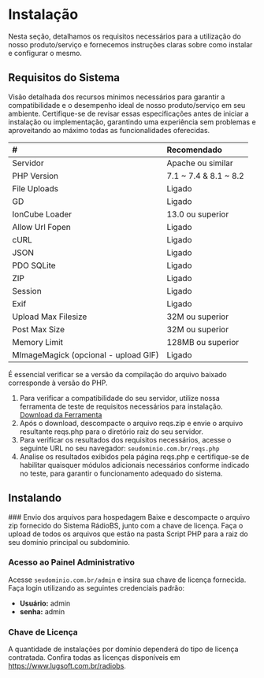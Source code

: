 
# Instalação
Nesta seção, detalhamos os requisitos necessários para a utilização do nosso produto/serviço e fornecemos instruções claras sobre como instalar e configurar o mesmo.

## Requisitos do Sistema
Visão detalhada dos recursos mínimos necessários para garantir a compatibilidade e o desempenho ideal de nosso produto/serviço em seu ambiente. Certifique-se de revisar essas especificações antes de iniciar a instalação ou implementação, garantindo uma experiência sem problemas e aproveitando ao máximo todas as funcionalidades oferecidas.

| #                                     | Recomendado           |
| :------------------------------------ | :-------------------- |
| Servidor                              | Apache ou similar     |
| PHP Version	                        | 7.1 ~ 7.4 & 8.1 ~ 8.2 |
| File Uploads	 	                    | Ligado                |
| GD 	                                | Ligado                |
| IonCube Loader		                | 13.0 ou superior      |
| Allow Url Fopen		                | Ligado                |
| cURL		                            | Ligado                |
| JSON		                            | Ligado                |
| PDO SQLite	                        | Ligado                |
| ZIP	                                | Ligado                |
| Session		                        | Ligado                |
| Exif		                            | Ligado                |
| Upload Max Filesize		            | 32M ou superior       |
| Post Max Size		                    | 32M ou superior       |
| Memory Limit		                    | 128MB ou superior     |
| MImageMagick (opcional - upload GIF)	| Ligado                |

<Callout type="warning" emoji="⚠️">
  É essencial verificar se a versão da compilação do arquivo baixado corresponde à versão do PHP.
</Callout>

1. Para verificar a compatibilidade do seu servidor, utilize nossa ferramenta de teste de requisitos necessários para instalação. [Download da Ferramenta](https://www.lugsoft.com.br/downloads/reqs.zip)
2. Após o download, descompacte o arquivo reqs.zip e envie o arquivo resultante reqs.php para o diretório raiz do seu servidor.
3. Para verificar os resultados dos requisitos necessários, acesse o seguinte URL no seu navegador: `seudominio.com.br/reqs.php`
4. Analise os resultados exibidos pela página reqs.php e certifique-se de habilitar quaisquer módulos adicionais necessários conforme indicado no teste, para garantir o funcionamento adequado do sistema.

## Instalando

<Steps>
### Envio dos arquivos para hospedagem
Baixe e descompacte o arquivo zip fornecido do Sistema RádioBS, junto com a chave de licença. Faça o upload de todos os arquivos que estão na pasta Script PHP para a raiz do seu domínio principal ou subdomínio.

### Acesso ao Painel Administrativo
Acesse `seudominio.com.br/admin` e insira sua chave de licença fornecida. Faça login utilizando as seguintes credenciais padrão:

- **Usuário:** admin
- **senha:** admin

### Chave de Licença
A quantidade de instalações por domínio dependerá do tipo de licença contratada. Confira todas as licenças disponíveis em https://www.lugsoft.com.br/radiobs.
</Steps>
